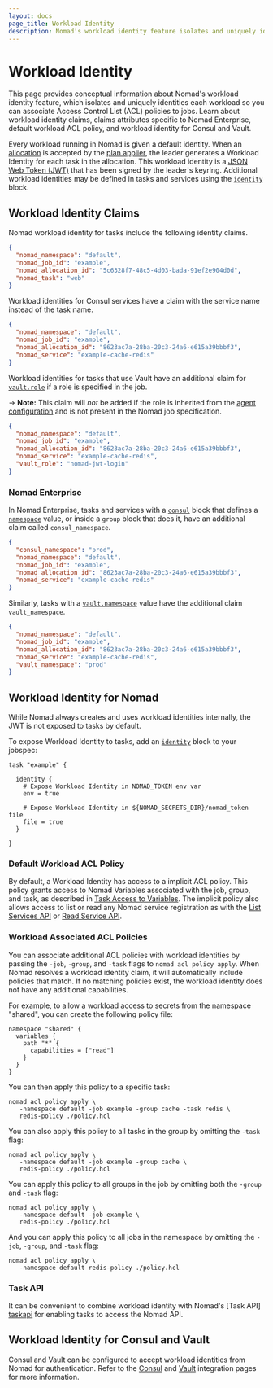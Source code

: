 ```yaml
---
layout: docs
page_title: Workload Identity
description: Nomad's workload identity feature isolates and uniquely identities each workload so you can associate Access Control List (ACL) policies to jobs. Learn about workload identity claims, claims attributes specific to Nomad Enterprise, default workload ACL policy, and workload identity for Consul and Vault.
---
```


# Workload Identity

This page provides conceptual information about Nomad's workload identity
feature, which isolates and uniquely identities each workload so you can associate Access Control List (ACL) policies to jobs. Learn about workload identity claims, claims attributes specific to Nomad Enterprise, default workload ACL policy, and workload identity for Consul and Vault.

Every workload running in Nomad is given a default identity. When an
[allocation][] is accepted by the [plan applier][], the leader generates a
Workload Identity for each task in the allocation. This workload identity is a
[JSON Web Token (JWT)][] that has been signed by the leader's keyring.
Additional workload identities may be defined in tasks and services using the
[`identity`][identity-block] block.

## Workload Identity Claims

Nomad workload identity for tasks include the following identity claims.

```json
{
  "nomad_namespace": "default",
  "nomad_job_id": "example",
  "nomad_allocation_id": "5c6328f7-48c5-4d03-bada-91ef2e904d0d",
  "nomad_task": "web"
}
```

Workload identities for Consul services have a claim with the service name
instead of the task name.

```json
{
  "nomad_namespace": "default",
  "nomad_job_id": "example",
  "nomad_allocation_id": "8623ac7a-28ba-20c3-24a6-e615a39bbbf3",
  "nomad_service": "example-cache-redis"
}
```

Workload identities for tasks that use Vault have an additional claim for
[`vault.role`][jobspec_vault_role] if a role is specified in the job.

-> **Note:** This claim will *not* be added if the role is inherited from
the [agent configuration][vault_role_agent_config] and is not present
in the Nomad job specification.

```json
{
  "nomad_namespace": "default",
  "nomad_job_id": "example",
  "nomad_allocation_id": "8623ac7a-28ba-20c3-24a6-e615a39bbbf3",
  "nomad_service": "example-cache-redis",
  "vault_role": "nomad-jwt-login"
}
```

### Nomad Enterprise <EnterpriseAlert inline />

In Nomad Enterprise, tasks and services with a [`consul`][jobspec_consul] block
that defines a [`namespace`][jobspec_consul_ns] value, or inside a `group`
block that does it, have an additional claim called `consul_namespace`.

```json
{
  "consul_namespace": "prod",
  "nomad_namespace": "default",
  "nomad_job_id": "example",
  "nomad_allocation_id": "8623ac7a-28ba-20c3-24a6-e615a39bbbf3",
  "nomad_service": "example-cache-redis"
}
```

Similarly, tasks with a [`vault.namespace`][jobspec_vault_ns] value have the additional claim
`vault_namespace`.

```json
{
  "nomad_namespace": "default",
  "nomad_job_id": "example",
  "nomad_allocation_id": "8623ac7a-28ba-20c3-24a6-e615a39bbbf3",
  "nomad_service": "example-cache-redis",
  "vault_namespace": "prod"
}
```

## Workload Identity for Nomad

While Nomad always creates and uses workload identities internally, the JWT is
not exposed to tasks by default.

To expose Workload Identity to tasks, add an [`identity`][identity-block] block
to your jobspec:

```hcl
task "example" {

  identity {
    # Expose Workload Identity in NOMAD_TOKEN env var
    env = true

    # Expose Workload Identity in ${NOMAD_SECRETS_DIR}/nomad_token file
    file = true
  }

}
```

### Default Workload ACL Policy

By default, a Workload Identity has access to a implicit ACL policy. This policy
grants access to Nomad Variables associated with the job, group, and task, as
described in [Task Access to Variables][]. The implicit policy also allows
access to list or read any Nomad service registration as with the [List Services
API][] or [Read Service API][].

### Workload Associated ACL Policies

You can associate additional ACL policies with workload identities by passing
the `-job`, `-group`, and `-task` flags to `nomad acl policy apply`. When Nomad
resolves a workload identity claim, it will automatically include policies that
match. If no matching policies exist, the workload identity does not have any
additional capabilities.

For example, to allow a workload access to secrets from the namespace "shared",
you can create the following policy file:

```hcl
namespace "shared" {
  variables {
    path "*" {
      capabilities = ["read"]
    }
  }
}
```

You can then apply this policy to a specific task:

```shell-session
nomad acl policy apply \
   -namespace default -job example -group cache -task redis \
   redis-policy ./policy.hcl
```

You can also apply this policy to all tasks in the group by omitting the `-task`
flag:

```shell-session
nomad acl policy apply \
   -namespace default -job example -group cache \
   redis-policy ./policy.hcl
```

You can apply this policy to all groups in the job by omitting both the
`-group` and `-task` flag:

```shell-session
nomad acl policy apply \
   -namespace default -job example \
   redis-policy ./policy.hcl
```

And you can apply this policy to all jobs in the namespace by omitting the
`-job`, `-group`, and `-task` flag:

```shell-session
nomad acl policy apply \
   -namespace default redis-policy ./policy.hcl
```

### Task API

It can be convenient to combine workload identity with Nomad's [Task API]
[taskapi] for  enabling tasks to access the Nomad API.

## Workload Identity for Consul and Vault

Consul and Vault can be configured to accept workload identities from Nomad for
authentication. Refer to the [Consul][consul_int] and [Vault][vault_int]
integration pages for more information.

[allocation]: /nomad/docs/glossary#allocation
[identity-block]: /nomad/docs/job-specification/identity
[jobspec_consul]: /nomad/docs/job-specification/consul
[jobspec_consul_ns]: /nomad/docs/job-specification/consul#namespace
[jobspec_vault_ns]: /nomad/docs/job-specification/vault#namespace
[jobspec_vault_role]: /nomad/docs/job-specification/vault#role
[vault_role_agent_config]: /nomad/docs/configuration/vault#create_from_role
[plan applier]: /nomad/docs/concepts/scheduling/how-scheduling-works
[JSON Web Token (JWT)]: https://datatracker.ietf.org/doc/html/rfc7519
[Task Access to Variables]: /nomad/docs/concepts/variables#task-access-to-variables
[List Services API]: /nomad/api-docs/services#list-services
[Read Service API]: /nomad/api-docs/services#read-service
[windows]: https://devblogs.microsoft.com/commandline/af_unix-comes-to-windows/
[taskapi]: /nomad/api-docs/task-api
[consul_int]: /nomad/docs/secure/acl/consul
[vault_int]: /nomad/docs/secure/vault
